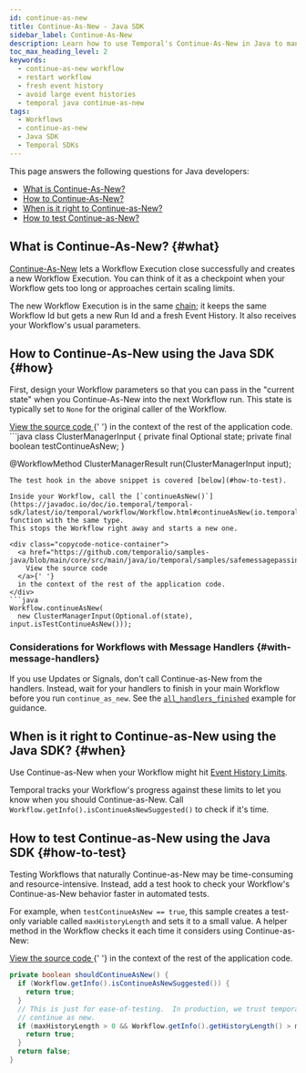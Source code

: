 ```yaml
---
id: continue-as-new
title: Continue-As-New - Java SDK
sidebar_label: Continue-As-New
description: Learn how to use Temporal's Continue-As-New in Java to manage large Event Histories by atomically creating new Workflow Executions with the same Workflow Id and fresh parameters.
toc_max_heading_level: 2
keywords:
  - continue-as-new workflow
  - restart workflow
  - fresh event history
  - avoid large event histories
  - temporal java continue-as-new
tags:
  - Workflows
  - continue-as-new
  - Java SDK
  - Temporal SDKs
---
```


This page answers the following questions for Java developers:

- [What is Continue-As-New?](#what)
- [How to Continue-As-New?](#how)
- [When is it right to Continue-as-New?](#when)
- [How to test Continue-as-New?](#how-to-test)

## What is Continue-As-New? {#what}

[Continue-As-New](/workflow-execution/continue-as-new) lets a Workflow Execution close successfully and creates a new Workflow Execution.
You can think of it as a checkpoint when your Workflow gets too long or approaches certain scaling limits.

The new Workflow Execution is in the same [chain](/workflow-execution#workflow-execution-chain); it keeps the same Workflow Id but gets a new Run Id and a fresh Event History.
It also receives your Workflow's usual parameters.

## How to Continue-As-New using the Java SDK {#how}

First, design your Workflow parameters so that you can pass in the "current state" when you Continue-As-New into the next Workflow run.
This state is typically set to `None` for the original caller of the Workflow.

<div class="copycode-notice-container">
  <a href="https://github.com/temporalio/samples-java/blob/main/core/src/main/java/io/temporal/samples/safemessagepassing/ClusterManagerWorkflow.java">
    View the source code
  </a>{' '}
  in the context of the rest of the application code.
</div>
```java
class ClusterManagerInput {
  private final Optional<ClusterManagerState> state;
  private final boolean testContinueAsNew;
}

@WorkflowMethod
ClusterManagerResult run(ClusterManagerInput input);

````
The test hook in the above snippet is covered [below](#how-to-test).

Inside your Workflow, call the [`continueAsNew()`](https://javadoc.io/doc/io.temporal/temporal-sdk/latest/io/temporal/workflow/Workflow.html#continueAsNew(io.temporal.workflow.ContinueAsNewOptions,java.lang.Object...)) function with the same type.
This stops the Workflow right away and starts a new one.

<div class="copycode-notice-container">
  <a href="https://github.com/temporalio/samples-java/blob/main/core/src/main/java/io/temporal/samples/safemessagepassing/ClusterManagerWorkflowImpl.java">
    View the source code
  </a>{' '}
  in the context of the rest of the application code.
</div>
```java
Workflow.continueAsNew(
  new ClusterManagerInput(Optional.of(state), input.isTestContinueAsNew()));
````

### Considerations for Workflows with Message Handlers {#with-message-handlers}

If you use Updates or Signals, don't call Continue-as-New from the handlers.
Instead, wait for your handlers to finish in your main Workflow before you run `continue_as_new`.
See the [`all_handlers_finished`](message-passing#wait-for-message-handlers) example for guidance.

## When is it right to Continue-as-New using the Java SDK? {#when}

Use Continue-as-New when your Workflow might hit [Event History Limits](/workflow-execution/event#event-history).

Temporal tracks your Workflow's progress against these limits to let you know when you should Continue-as-New.
Call `Workflow.getInfo().isContinueAsNewSuggested()` to check if it's time.

## How to test Continue-as-New using the Java SDK {#how-to-test}

Testing Workflows that naturally Continue-as-New may be time-consuming and resource-intensive.
Instead, add a test hook to check your Workflow's Continue-as-New behavior faster in automated tests.

For example, when `testContinueAsNew == true`, this sample creates a test-only variable called `maxHistoryLength` and sets it to a small value.
A helper method in the Workflow checks it each time it considers using Continue-as-New:

<div class="copycode-notice-container">
  <a href="https://github.com/temporalio/samples-java/blob/main/core/src/main/java/io/temporal/samples/safemessagepassing/ClusterManagerWorkflowImpl.java">
    View the source code
  </a>{' '}
  in the context of the rest of the application code.
</div>

```java
private boolean shouldContinueAsNew() {
  if (Workflow.getInfo().isContinueAsNewSuggested()) {
    return true;
  }
  // This is just for ease-of-testing.  In production, we trust temporal to tell us when to
  // continue as new.
  if (maxHistoryLength > 0 && Workflow.getInfo().getHistoryLength() > maxHistoryLength) {
    return true;
  }
  return false;
}
```
